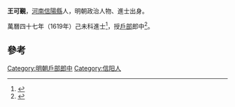 '''王可覲'''，[[河南|河南]][[信陽縣|信陽縣]]人，明朝政治人物、進士出身。

萬曆四十七年（1619年）己未科進士<ref>{{cite book|author1=王兴亚，马怀云|title=河南历史名人籍里研究|date=2002年1月|publisher=郑州：中州古籍出版社|isbn=7-5348-1886-9|pages=592|accessdate=2017-04-08}}</ref>，授[[戶部|戶部]]郎中<ref>{{cite book|editor=河南省信阳县志总编辑室|title=重修信阳县志|date=1985年4月|pages=421|accessdate=2017-04-08}}</ref>。

==參考==
{{reflist}}
{{明朝人物小作品}}
{{萬曆四十七年己未科殿試金榜}}
{{DEFAULTSORT:Wang王}}
[[Category:明朝戶部郎中|Category:明朝戶部郎中]]
[[Category:信阳人|Category:信阳人]]
